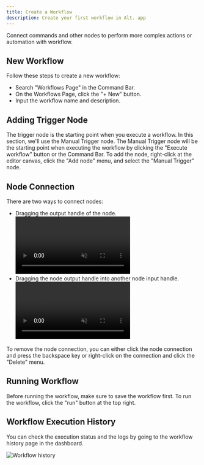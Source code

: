 ```yaml
---
title: Create a Workflow
description: Create your first workflow in Alt. app
---
```



Connect commands and other nodes to perform more complex actions or automation with workflow.

## New Workflow

Follow these steps to create a new workflow:
- Search "Workflows Page" in the Command Bar.
- On the Workflows Page, click the "+ New" button.
- Input the workflow name and description.

## Adding Trigger Node

The trigger node is the starting point when you execute a workflow. In this section, we'll use the Manual Trigger node. The Manual Trigger node will be the starting point when executing the workflow by clicking the "Execute workflow" button or the Command Bar. To add the node, right-click at the editor canvas, click the "Add node" menu, and select the "Manual Trigger" node.

## Node Connection

There are two ways to connect nodes:
- Dragging the output handle of the node. <video src={AddNodeMp4} controls muted loop playsinline></video>
- Dragging the node output handle into another node input handle. <video src={ConnectNodeMp4} controls muted loop playsinline></video>

To remove the node connection, you can either click the node connection and press the backspace key or right-click on the connection and click the "Delete" menu.

## Running Workflow

Before running the workflow, make sure to save the workflow first. To run the workflow, click the "run" button at the top right.

## Workflow Execution History

You can check the execution status and the logs by going to the workflow history page in the dashboard.

![Workflow history](@/assets/images/workflow-history.png)